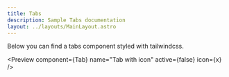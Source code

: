 ```yaml
---
title: Tabs
description: Sample Tabs documentation
layout: ../layouts/MainLayout.astro
---
```




<Description>
  Below you can find a tabs component styled with tailwindcss.
</Description>

<Preview component={Tab} name="Default tab" active={false} />

<Preview component={Tab} name="Active tab" active={true} />

<Preview
  component={Tab}
  name="Tab with icon"
  active={false}
  icon={<span>x</span>}
/>
